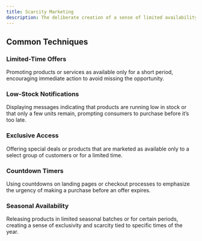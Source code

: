 ```yaml
---
title: Scarcity Marketing
description: The deliberate creation of a sense of limited availability or time pressure to increase perceived value and drive quicker consumer action, often playing on the fear of missing out (FOMO).
---
```


## Common Techniques

### Limited-Time Offers  
Promoting products or services as available only for a short period, encouraging immediate action to avoid missing the opportunity.

### Low-Stock Notifications  
Displaying messages indicating that products are running low in stock or that only a few units remain, prompting consumers to purchase before it’s too late.

### Exclusive Access  
Offering special deals or products that are marketed as available only to a select group of customers or for a limited time.

### Countdown Timers  
Using countdowns on landing pages or checkout processes to emphasize the urgency of making a purchase before an offer expires.

### Seasonal Availability  
Releasing products in limited seasonal batches or for certain periods, creating a sense of exclusivity and scarcity tied to specific times of the year.

